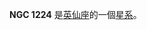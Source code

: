 {{NGCInfoBox|NGCID=NGC 1224|發現者=路易斯·斯威夫特|發現日期=1885年8月20日|其他編號=UGC 2578,MCG 7-7-34,ZWG 540.55|曆元=J2000.0|赤經=3時11分13.5秒
|赤緯=41°21'48"|星座=英仙座|星體=星系|星等=14|表面亮度=13.8|藍等=15}}

'''NGC 1224''' 是[[英仙座|英仙座]]的一個[[星系|星系]]。

{{NGCReference|1224}}
{{Catalogs|NGC=1224}}
